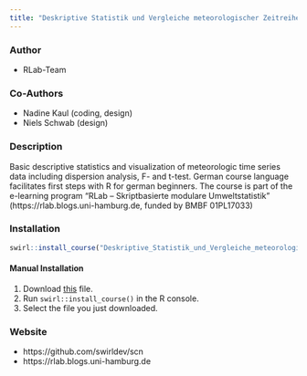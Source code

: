 ```yaml
---
title: "Deskriptive Statistik und Vergleiche meteorologischer Zeitreihen (in german)"
---
```


### Author

- RLab-Team

### Co-Authors

- Nadine Kaul (coding, design)
- Niels Schwab (design)

### Description

Basic descriptive statistics and visualization of meteorologic time series data including dispersion analysis, F- and t-test. German course language facilitates first steps with R for german beginners. The course is part of the e-learning program "RLab – Skriptbasierte modulare Umweltstatistik" (https://rlab.blogs.uni-hamburg.de, funded by BMBF 01PL17033)

### Installation

```r
swirl::install_course("Deskriptive_Statistik_und_Vergleiche_meteorologischer_Zeitreihen")
```

#### Manual Installation

1. Download [this](http://swirlstats.com/scn/Deskriptive_Statistik_und_Vergleiche_meteorologischer_Zeitreihen.swc) file.
2. Run `swirl::install_course()` in the R console.
3. Select the file you just downloaded.

### Website

- https://github.com/swirldev/scn
- https://rlab.blogs.uni-hamburg.de